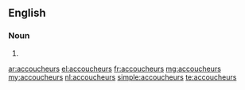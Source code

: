 ==English==

===Noun===
{{head|en|plural}}

# {{plural of|accoucheur|lang=en}}

[[ar:accoucheurs]]
[[el:accoucheurs]]
[[fr:accoucheurs]]
[[mg:accoucheurs]]
[[my:accoucheurs]]
[[nl:accoucheurs]]
[[simple:accoucheurs]]
[[te:accoucheurs]]